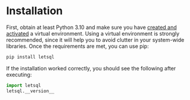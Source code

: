 # Installation

First, obtain at least Python 3.10 and make sure you have [created and activated](https://docs.python.org/3/library/venv.html) a virtual environment.
Using a virtual environment is strongly recommended, since it will help you to avoid clutter in your system-wide libraries. Once the requirements are met, you can use pip:

```bash
pip install letsql
```

If the installation worked correctly, you should see the following after executing:

```python
import letsql
letsql.__version__
```


